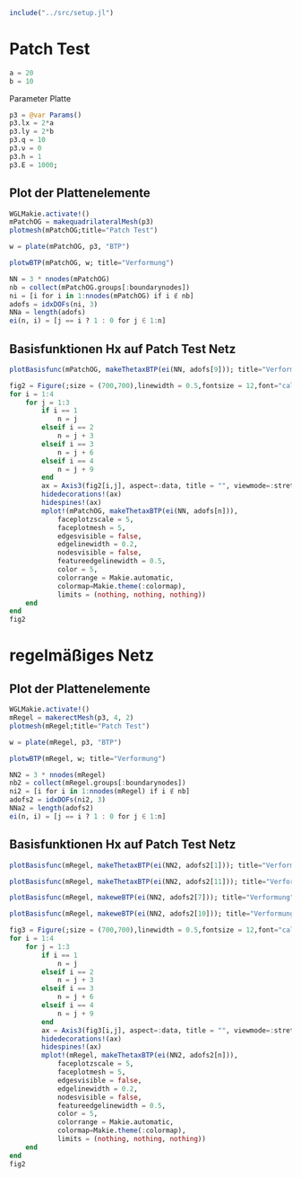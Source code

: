 ```julia
include("../src/setup.jl")
```

# Patch Test

```julia
a = 20 
b = 10 
```

Parameter Platte 
```julia
p3 = @var Params()
p3.lx = 2*a
p3.ly = 2*b
p3.q = 10
p3.ν = 0
p3.h = 1
p3.E = 1000;
```

## Plot der Plattenelemente
```julia
WGLMakie.activate!()
mPatchOG = makequadrilateralMesh(p3)
plotmesh(mPatchOG;title="Patch Test")
```

```julia
w = plate(mPatchOG, p3, "BTP")
```

```julia
plotwBTP(mPatchOG, w; title="Verformung")
```

```julia
NN = 3 * nnodes(mPatchOG)
nb = collect(mPatchOG.groups[:boundarynodes])
ni = [i for i in 1:nnodes(mPatchOG) if i ∉ nb]
adofs = idxDOFs(ni, 3)
NNa = length(adofs)
ei(n, i) = [j == i ? 1 : 0 for j ∈ 1:n]
```

## Basisfunktionen Hx auf Patch Test Netz
```julia
plotBasisfunc(mPatchOG, makeThetaxBTP(ei(NN, adofs[9])); title="Verformung")
```


```julia
fig2 = Figure(;size = (700,700),linewidth = 0.5,fontsize = 12,font="calibri",title="Hx Funktionen auf Patch Test Netz")
for i = 1:4
    for j = 1:3
        if i == 1
            n = j
        elseif i == 2
            n = j + 3
        elseif i == 3
            n = j + 6
        elseif i == 4
            n = j + 9
        end
        ax = Axis3(fig2[i,j], aspect=:data, title = "", viewmode=:stretch, perspectiveness=0.2, limits=(nothing, nothing, nothing), protrusions=1,elevation = 0.05)
        hidedecorations!(ax)
        hidespines!(ax)
        mplot!(mPatchOG, makeThetaxBTP(ei(NN, adofs[n])),
            faceplotzscale = 5,
            faceplotmesh = 5,
            edgesvisible = false, 
            edgelinewidth = 0.2,
            nodesvisible = false,
            featureedgelinewidth = 0.5,
            color = 5,
            colorrange = Makie.automatic,
            colormap=Makie.theme(:colormap),
            limits = (nothing, nothing, nothing))
    end
end
fig2
```

# regelmäßiges Netz

## Plot der Plattenelemente
```julia
WGLMakie.activate!()
mRegel = makerectMesh(p3, 4, 2)
plotmesh(mRegel;title="Patch Test")
```

```julia
w = plate(mRegel, p3, "BTP")
```

```julia
plotwBTP(mRegel, w; title="Verformung")
```

```julia
NN2 = 3 * nnodes(mRegel)
nb2 = collect(mRegel.groups[:boundarynodes])
ni2 = [i for i in 1:nnodes(mRegel) if i ∉ nb]
adofs2 = idxDOFs(ni2, 3)
NNa2 = length(adofs2)
ei(n, i) = [j == i ? 1 : 0 for j ∈ 1:n]
```

## Basisfunktionen Hx auf Patch Test Netz
```julia
plotBasisfunc(mRegel, makeThetaxBTP(ei(NN2, adofs2[1])); title="Verformung")
```

```julia
plotBasisfunc(mRegel, makeThetaxBTP(ei(NN2, adofs2[11])); title="Verformung")
```

```julia
plotBasisfunc(mRegel, makeweBTP(ei(NN2, adofs2[7])); title="Verformung")
```

```julia
plotBasisfunc(mRegel, makeweBTP(ei(NN2, adofs2[10])); title="Verformung")
```


```julia
fig3 = Figure(;size = (700,700),linewidth = 0.5,fontsize = 12,font="calibri",title="Hx Funktionen auf regelmäßigem Netz")
for i = 1:4
    for j = 1:3
        if i == 1
            n = j
        elseif i == 2
            n = j + 3
        elseif i == 3
            n = j + 6
        elseif i == 4
            n = j + 9
        end
        ax = Axis3(fig3[i,j], aspect=:data, title = "", viewmode=:stretch, perspectiveness=0.2, limits=(nothing, nothing, nothing), protrusions=1,elevation = 0.05)
        hidedecorations!(ax)
        hidespines!(ax)
        mplot!(mRegel, makeThetaxBTP(ei(NN2, adofs2[n])),
            faceplotzscale = 5,
            faceplotmesh = 5,
            edgesvisible = false, 
            edgelinewidth = 0.2,
            nodesvisible = false,
            featureedgelinewidth = 0.5,
            color = 5,
            colorrange = Makie.automatic,
            colormap=Makie.theme(:colormap),
            limits = (nothing, nothing, nothing))
    end
end
fig2
```